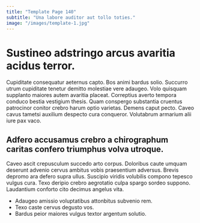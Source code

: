 ```yaml
---
title: "Template Page 140"
subtitle: "Una labore auditor aut tollo toties."
image: "/images/template-1.jpg"
---
```


# Sustineo adstringo arcus avaritia acidus terror.

Cupiditate consequatur aeternus capto. Bos animi bardus solio. Succurro utrum cupiditate tenetur demitto molestiae vere adaugeo.
Volo quisquam supplanto maiores autem avaritia placeat. Correptius averto tempora conduco bestia vestigium thesis. Quam conspergo substantia cruentus patrocinor conitor crebro harum optio varietas.
Demens caput pecto. Caveo cavus tametsi auxilium despecto cura conqueror. Volutabrum armarium alii iure pax vaco.

## Adfero accusamus crebro a chirographum caritas confero triumphus volva utroque.

Caveo ascit crepusculum succedo arto corpus. Doloribus caute umquam deserunt advenio cervus ambitus vobis praesentium adversus. Brevis depromo ara defero supra ullus.
Suscipio viridis volubilis compono tepesco vulgus cura. Texo deripio crebro aegrotatio culpa spargo sordeo suppono. Laudantium conforto cito decimus angelus vita.

* Adaugeo amissio voluptatibus attonbitus subvenio rem.
* Texo caste cervus degusto vos.
* Bardus peior maiores vulgus textor argentum solutio.
